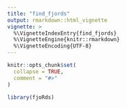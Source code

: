 ```yaml
---
title: "find_fjords"
output: rmarkdown::html_vignette
vignette: >
  %\VignetteIndexEntry{find_fjords}
  %\VignetteEngine{knitr::rmarkdown}
  %\VignetteEncoding{UTF-8}
---
```


```r
knitr::opts_chunk$set(
  collapse = TRUE,
  comment = "#>"
)
```

```r
library(fjoRds)
```
